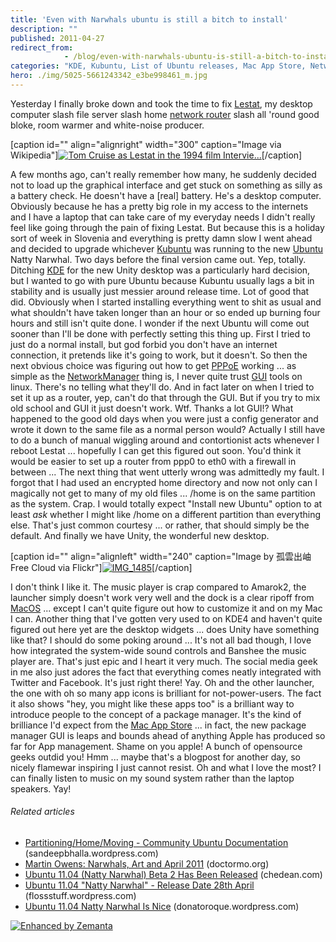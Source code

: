 ```yaml
---
title: 'Even with Narwhals ubuntu is still a bitch to install'
description: ""
published: 2011-04-27
redirect_from: 
            - /blog/even-with-narwhals-ubuntu-is-still-a-bitch-to-install/swizec/1638
categories: "KDE, Kubuntu, List of Ubuntu releases, Mac App Store, NetworkManager, Operating Systems, Ubuntu, Uncategorized, Unity"
hero: ./img/5025-5661243342_e3be998461_m.jpg
---
```

Yesterday I finally broke down and took the time to fix [Lestat](http://en.wikipedia.org/wiki/Lestat_de_Lioncourt "Lestat de Lioncourt"), my desktop computer slash file server slash home [network router](http://en.wikipedia.org/wiki/Router "Router") slash all 'round good bloke, room warmer and white-noise producer.

\[caption id="" align="alignright" width="300" caption="Image via Wikipedia"][![Tom Cruise as Lestat in the 1994 film Intervie...](http://upload.wikimedia.org/wikipedia/en/thumb/6/67/Lestat_IWTV.jpg/300px-Lestat_IWTV.jpg "Tom Cruise as Lestat in the 1994 film Intervie...")](http://en.wikipedia.org/wiki/File:Lestat_IWTV.jpg)\[/caption]

A few months ago, can't really remember how many, he suddenly decided not to load up the graphical interface and get stuck on something as silly as a battery check. He doesn't have a \[real] battery. He's a desktop computer. Obviously because he has a pretty big role in my access to the internets and I have a laptop that can take care of my everyday needs I didn't really feel like going through the pain of fixing Lestat. But because this is a holiday sort of week in Slovenia and everything is pretty damn slow I went ahead and decided to upgrade whichever [Kubuntu](http://www.kubuntu.org "Kubuntu") was running to the new [Ubuntu](http://www.ubuntu.com/ "Ubuntu (operating system)") Natty Narwhal. Two days before the final version came out. Yep, totally. Ditching [KDE](http://www.kde.org/ "KDE") for the new Unity desktop was a particularly hard decision, but I wanted to go with pure Ubuntu because Kubuntu usually lags a bit in stability and is usually just messier around release time. Lot of good that did. Obviously when I started installing everything went to shit as usual and what shouldn't have taken longer than an hour or so ended up burning four hours and still isn't quite done. I wonder if the next Ubuntu will come out sooner than I'll be done with perfectly setting this thing up. First I tried to just do a normal install, but god forbid you don't have an internet connection, it pretends like it's going to work, but it doesn't. So then the next obvious choice was figuring out how to get [PPPoE](http://en.wikipedia.org/wiki/Point-to-Point_Protocol_over_Ethernet "Point-to-Point Protocol over Ethernet") working ... as simple as the [NetworkManager](http://projects.gnome.org/NetworkManager/ "NetworkManager") thing is, I never quite trust [GUI](http://en.wikipedia.org/wiki/Graphical_user_interface "Graphical user interface") tools on linux. There's no telling what they'll do. And in fact later on when I tried to set it up as a router, yep, can't do that through the GUI. But if you try to mix old school and GUI it just doesn't work. Wtf. Thanks a lot GUI!? What happened to the good old days when you were just a config generator and wrote it down to the same file as a normal person would? Actually I still have to do a bunch of manual wiggling around and contortionist acts whenever I reboot Lestat ... hopefully I can get this figured out soon. You'd think it would be easier to set up a router from ppp0 to eth0 with a firewall in between ... The next thing that went utterly wrong was admittedly my fault. I forgot that I had used an encrypted home directory and now not only can I magically not get to many of my old files ... /home is on the same partition as the system. Crap. I would totally expect "Install new Ubuntu" option to at least _ask_ whether I might like /home on a different partition than everything else. That's just common courtesy ... or rather, that should simply be the default. And finally we have Unity, the wonderful new desktop.

\[caption id="" align="alignleft" width="240" caption="Image by 孤雲出岫 Free Cloud via Flickr"][![IMG_1485](./img/5025-5661243342_e3be998461_m.jpg "IMG_1485")](http://www.flickr.com/photos/21729803@N07/5661243342)\[/caption]

I don't think I like it. The music player is crap compared to Amarok2, the launcher simply doesn't work very well and the dock is a clear ripoff from [MacOS](http://www.apple.com/macosx/ "Mac OS") ... except I can't quite figure out how to customize it and on my Mac I can. Another thing that I've gotten very used to on KDE4 and haven't quite figured out here yet are the desktop widgets ... does Unity have something like that? I should do some poking around ... It's not all bad though, I love how integrated the system-wide sound controls and Banshee the music player are. That's just epic and I heart it very much. The social media geek in me also just adores the fact that everything comes neatly integrated with Twitter and Facebook. It's just right there! Yay. Oh and the other launcher, the one with oh so many app icons is brilliant for not-power-users. The fact it also shows "hey, you might like these apps too" is a brilliant way to introduce people to the concept of a package manager. It's the kind of brilliance I'd expect from the [Mac App Store](http://www.apple.com/mac/app-store "Mac App Store") ... in fact, the new package manager GUI is leaps and bounds ahead of anything Apple has produced so far for App management. Shame on you apple! A bunch of opensource geeks outdid you! Hmm ... maybe that's a blogpost for another day, so nicely flamewar inspiring I just cannot resist. Oh and what I love the most? I can finally listen to music on my sound system rather than the laptop speakers. Yay!

###### Related articles

- [Partitioning/Home/Moving - Community Ubuntu Documentation](http://sandeepbhalla.wordpress.com/2011/04/27/partitioninghomemoving-community-ubuntu-documentation/) (sandeepbhalla.wordpress.com)
- [Martin Owens: Narwhals, Art and April 2011](http://doctormo.org/2011/04/25/narwhals-art-and-april-2011/) (doctormo.org)
- [Ubuntu 11.04 (Natty Narwhal) Beta 2 Has Been Released](http://chedean.com/2011/04/14/ubuntu-11-04-natty-narwhal-beta-2-has-been-released/) (chedean.com)
- [Ubuntu 11.04 "Natty Narwhal" - Release Date 28th April](http://flossstuff.wordpress.com/2011/04/24/ubuntu-11-04-natty-narwhal-release-date-28th-april/) (flossstuff.wordpress.com)
- [Ubuntu 11.04 Natty Narwhal Is Nice](http://donatoroque.wordpress.com/2011/04/15/ubuntu-11-04-natty-narwhal-is-nice/) (donatoroque.wordpress.com)

[![Enhanced by Zemanta](http://img.zemanta.com/zemified_e.png?x-id=1b1f1a3a-0aeb-4d9d-9347-e872ea4c603c)](http://www.zemanta.com/ "Enhanced by Zemanta")
